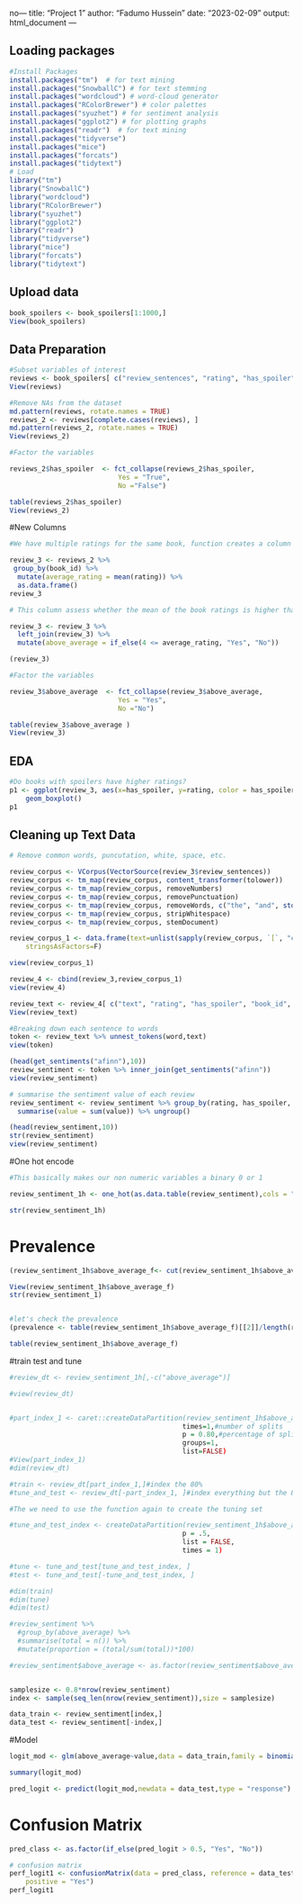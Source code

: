 no---
title: "Project 1"
author: "Fadumo Hussein"
date: "2023-02-09"
output: html_document
---

## Loading packages 

```r
#Install Packages 
install.packages("tm")  # for text mining
install.packages("SnowballC") # for text stemming
install.packages("wordcloud") # word-cloud generator 
install.packages("RColorBrewer") # color palettes
install.packages("syuzhet") # for sentiment analysis
install.packages("ggplot2") # for plotting graphs
install.packages("readr")  # for text mining
install.packages("tidyverse")
install.packages("mice")
install.packages("forcats")
install.packages("tidytext")
# Load
library("tm")
library("SnowballC")
library("wordcloud")
library("RColorBrewer")
library("syuzhet")
library("ggplot2")
library("readr")
library("tidyverse")
library("mice")
library("forcats")
library("tidytext")
```

## Upload data 
```r
book_spoilers <- book_spoilers[1:1000,]
View(book_spoilers)
```
## Data Preparation 
```r

#Subset variables of interest 
reviews <- book_spoilers[ c("review_sentences", "rating", "has_spoiler", "book_id") ]
View(reviews)

#Remove NAs from the dataset 
md.pattern(reviews, rotate.names = TRUE)
reviews_2 <- reviews[complete.cases(reviews), ]
md.pattern(reviews_2, rotate.names = TRUE)
View(reviews_2)

#Factor the variables 

reviews_2$has_spoiler  <- fct_collapse(reviews_2$has_spoiler,
                           Yes = "True", 
                           No ="False")

table(reviews_2$has_spoiler)
View(reviews_2)
```

#New Columns 
```r
#We have multiple ratings for the same book, function creates a column that shows the average rating of each book

review_3 <- reviews_2 %>%
 group_by(book_id) %>%
  mutate(average_rating = mean(rating)) %>%
  as.data.frame()
review_3

# This column assess whether the mean of the book ratings is higher than four (The ratings 4 and 5 are above while the rest of the variables are below ) 

review_3 <- review_3 %>% 
  left_join(review_3) %>% 
  mutate(above_average = if_else(4 <= average_rating, "Yes", "No"))

(review_3)

#Factor the variables 

review_3$above_average  <- fct_collapse(review_3$above_average,
                           Yes = "Yes", 
                           No ="No")

table(review_3$above_average )
View(review_3)

```
## EDA
```r
#Do books with spoilers have higher ratings?  
p1 <- ggplot(review_3, aes(x=has_spoiler, y=rating, color = has_spoiler)) + 
    geom_boxplot() 
p1

```

## Cleaning up Text Data
```r
# Remove common words, puncutation, white, space, etc. 

review_corpus <- VCorpus(VectorSource(review_3$review_sentences))
review_corpus <- tm_map(review_corpus, content_transformer(tolower))
review_corpus <- tm_map(review_corpus, removeNumbers)
review_corpus <- tm_map(review_corpus, removePunctuation)
review_corpus <- tm_map(review_corpus, removeWords, c("the", "and", stopwords("english")))
review_corpus <- tm_map(review_corpus, stripWhitespace)
review_corpus <- tm_map(review_corpus, stemDocument)

review_corpus_1 <- data.frame(text=unlist(sapply(review_corpus, `[`, "content")), 
    stringsAsFactors=F)

view(review_corpus_1)

review_4 <- cbind(review_3,review_corpus_1)
view(review_4)

review_text <- review_4[ c("text", "rating", "has_spoiler", "book_id", "above_average") ]
View(review_text)

#Breaking down each sentence to words 
token <- review_text %>% unnest_tokens(word,text)
view(token)

(head(get_sentiments("afinn"),10))
review_sentiment <- token %>% inner_join(get_sentiments("afinn"))
view(review_sentiment)

# summarise the sentiment value of each review
review_sentiment <- review_sentiment %>% group_by(rating, has_spoiler, book_id, above_average) %>% 
  summarise(value = sum(value)) %>% ungroup()

(head(review_sentiment,10))
str(review_sentiment)
view(review_sentiment)
```

#One hot encode 
```r
#This basically makes our non numeric variables a binary 0 or 1 

review_sentiment_1h <- one_hot(as.data.table(review_sentiment),cols = "auto" ,sparsifyNAs = TRUE,naCols = FALSE,dropCols = TRUE,dropUnusedLevels = TRUE)

str(review_sentiment_1h)

```
# Prevalence 

```r

(review_sentiment_1h$above_average_f<- cut(review_sentiment_1h$above_average_f,c(0,.43,1),labels = c(0,1)))#why the NA? If we want two segments we input three numbers, start, cut and stop values

View(review_sentiment_1h$above_average_f)
str(review_sentiment_1)


#let's check the prevalence 
(prevalence <- table(review_sentiment_1h$above_average_f)[[2]]/length(review_sentiment_1h$above_average_f))

table(review_sentiment_1h$above_average_f)

```

#train test and tune 
```r
#review_dt <- review_sentiment_1h[,-c("above_average")]

#view(review_dt)


#part_index_1 <- caret::createDataPartition(review_sentiment_1h$above_average_f,
                                           times=1,#number of splits
                                           p = 0.80,#percentage of split
                                           groups=1,
                                           list=FALSE)
#View(part_index_1)
#dim(review_dt)

#train <- review_dt[part_index_1,]#index the 80%
#tune_and_test <- review_dt[-part_index_1, ]#index everything but the 80%

#The we need to use the function again to create the tuning set 

#tune_and_test_index <- createDataPartition(review_sentiment_1h$above_average_f,
                                           p = .5,
                                           list = FALSE,
                                           times = 1)

#tune <- tune_and_test[tune_and_test_index, ]
#test <- tune_and_test[-tune_and_test_index, ]

#dim(train)
#dim(tune)
#dim(test)

#review_sentiment %>% 
  #group_by(above_average) %>% 
  #summarise(total = n()) %>% 
  #mutate(proportion = (total/sum(total))*100)

#review_sentiment$above_average <- as.factor(review_sentiment$above_average)


samplesize <- 0.8*nrow(review_sentiment)
index <- sample(seq_len(nrow(review_sentiment)),size = samplesize)

data_train <- review_sentiment[index,]
data_test <- review_sentiment[-index,]

```

#Model 
```r
logit_mod <- glm(above_average~value,data = data_train,family = binomial("logit"))

summary(logit_mod)

pred_logit <- predict(logit_mod,newdata = data_test,type = "response")
```

# Confusion Matrix 
```r
pred_class <- as.factor(if_else(pred_logit > 0.5, "Yes", "No"))

# confusion matrix
perf_logit1 <- confusionMatrix(data = pred_class, reference = data_test$above_average, 
    positive = "Yes")
perf_logit1
```

